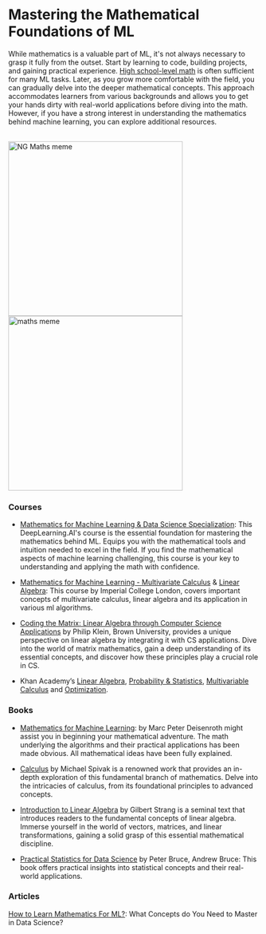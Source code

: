 # Mastering the Mathematical Foundations of ML

While mathematics is a valuable part of ML, it's not always necessary to grasp it fully from the outset. Start by learning to code, building projects, and gaining practical experience. [High school-level math](http://localhost:3000/Foundational-Learning/Mastering-Maths#courses) is often sufficient for many ML tasks. Later, as you grow more comfortable with the field, you can gradually delve into the deeper mathematical concepts. This approach accommodates learners from various backgrounds and allows you to get your hands dirty with real-world applications before diving into the math. However, if you have a strong interest in understanding the mathematics behind machine learning, you can explore additional resources.

<br />
<div style={{ display: "flex" }}>
  <img src="/static/img/memes/ngmeme.webp" alt="NG Maths meme" width="350" />
  <img src="/static/img/memes/mathsMeme.jpeg" alt="maths meme" width="350" />
</div>

### Courses 

- [Mathematics for Machine Learning & Data Science Specialization](https://www.deeplearning.ai/courses/mathematics-for-machine-learning-and-data-science-specialization/): This DeepLearning.AI's course is the essential foundation for mastering the mathematics behind ML. Equips you with the mathematical tools and intuition needed to excel in the field. If you find the mathematical aspects of machine learning challenging, this course is your key to understanding and applying the math with confidence. 

- [Mathematics for Machine Learning - Multivariate Calculus](https://www.youtube.com/playlist?list=PLiiljHvN6z193BBzS0Ln8NnqQmzimTW23) & [Linear Algebra](https://www.youtube.com/playlist?list=PLiiljHvN6z1_o1ztXTKWPrShrMrBLo5P3): This course by Imperial College London, covers important concepts of multivariate calculus, linear algebra  and its application in various ml algorithms.

- [Coding the Matrix: Linear Algebra through Computer Science Applications](https://codingthematrix.com/) by Philip Klein, Brown University, provides a unique perspective on linear algebra by integrating it with CS applications. Dive into the world of matrix mathematics, gain a deep understanding of its essential concepts, and discover how these principles play a crucial role in CS.

- Khan Academy’s [Linear Algebra](https://www.khanacademy.org/math/linear-algebra), [Probability & Statistics](https://www.khanacademy.org/math/probability), [Multivariable Calculus](https://www.khanacademy.org/math/multivariable-calculus) and [Optimization](https://www.khanacademy.org/math/old-differential-calculus/derivative-applications-dc/optimization-dc/e/optimization).


### Books

- [Mathematics for Machine Learning](https://mml-book.github.io/book/mml-book.pdf): by Marc Peter Deisenroth might assist you in beginning your mathematical adventure. The math underlying the algorithms and their practical applications has been made obvious. All mathematical ideas have been fully explained.

- [Calculus](https://theswissbay.ch/pdf/Gentoomen%20Library/Maths/Calculus/Michael%20Spivak%20-%20Calculus.pdf) by Michael Spivak  is a renowned work that provides an in-depth exploration of this fundamental branch of mathematics. Delve into the intricacies of calculus, from its foundational principles to advanced concepts. 

- [Introduction to Linear Algebra](https://github.com/severus27/ML-books/blob/main/Introduction%20to%20Linear%20Algebra/Introduction%20to%20Linear%20Algebra%204th%20edition.PDF) by Gilbert Strang is a seminal text that introduces readers to the fundamental concepts of linear algebra. Immerse yourself in the world of vectors, matrices, and linear transformations, gaining a solid grasp of this essential mathematical discipline.

- [Practical Statistics for Data Science](https://github.com/severus27/ML-books/blob/main/Practical%20Statistics/Practical%20Statistics%20for%20Data%20Scientists.pdf) by Peter Bruce, Andrew Bruce: This book offers practical insights into statistical concepts and their real-world applications. 


### Articles

[How to Learn Mathematics For ML?](https://www.analyticsvidhya.com/blog/2021/06/how-to-learn-mathematics-for-machine-learning-what-concepts-do-you-need-to-master-in-data-science/): What Concepts do You Need to Master in Data Science?